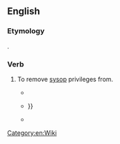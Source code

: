 ==English==
===Etymology===
{{prefix|de|sysop}}.
===Verb===
{{en-verb|desysops|desysopping|desysopped}}
# {{label|en|Wiktionary and WMF jargon}} To remove [[sysop]] privileges from.
#* {{quote-newsgroup|year=2010|date=6 July|author=Eric Stevens (quoting Wikipedia Arbitration Committee)|title=Re: Wikipedia Accuracy|url=https://groups.google.com/forum/#!original/soc.history.ancient/gMDHRTQ3_XU/3UF4bovryqcJ|newsgroup=soc.history.ancient|passage=William M. Connolley '''desysopped'''}}
#* {{quote-newsgroup|year=2010|date=6 December|author=robert bristow-johnson|title=boy, is *this* OT.  but i'm game. (was Re: Imbecility)|url=https://groups.google.com/forum/#!original/comp.dsp/NsOexfSQw5k/A1MaN71StUoJ|newsgroup=comp.dsp|passage=i'll admit that i am flypaper for abusive admins. it's because i simply don't take shit from them.  some of these abusive admins were  eventually '''desysopped''' {{…}}}}
#* {{quote-newsgroup|year=2011|date=5 August|author=Ding Dong [username]|title=Re: All My Details|url=https://groups.google.com/forum/#!original/uk.legal/Sh4IXZw5zr8/VpG03E1KVgAJ|newsgroup=uk.legal|passage=Eventually he'll be '''desysopped''' for good, and that will be a wonderful day for reason and honesty on the Internet.}}
[[Category:en:Wiki]]